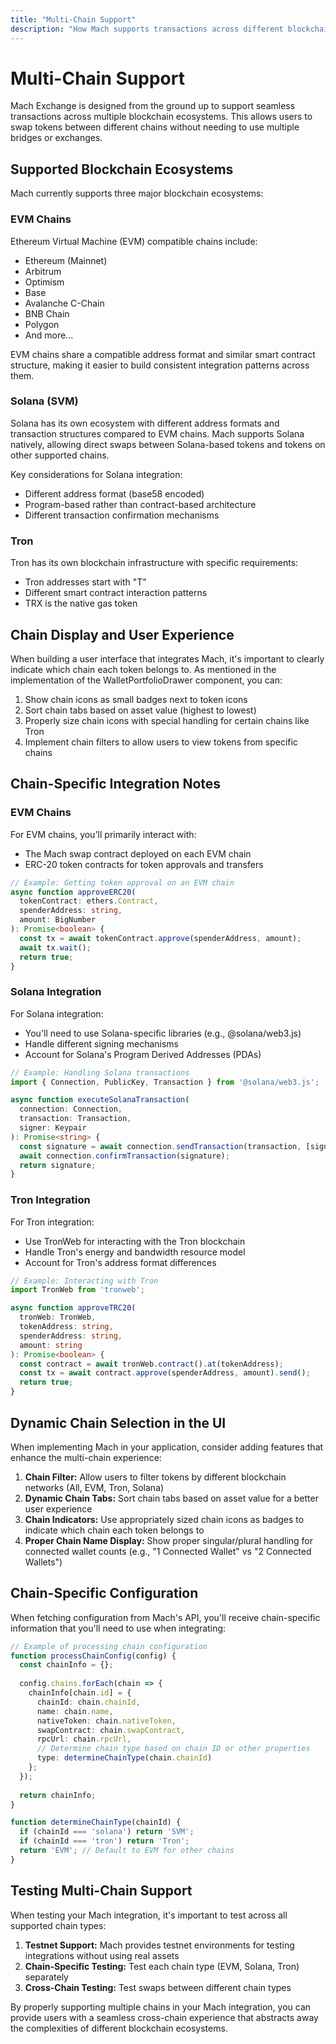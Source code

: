 ```yaml
---
title: "Multi-Chain Support"
description: "How Mach supports transactions across different blockchain ecosystems"
---
```


# Multi-Chain Support

Mach Exchange is designed from the ground up to support seamless transactions across multiple blockchain ecosystems. This allows users to swap tokens between different chains without needing to use multiple bridges or exchanges.

## Supported Blockchain Ecosystems

Mach currently supports three major blockchain ecosystems:

### EVM Chains

Ethereum Virtual Machine (EVM) compatible chains include:

- Ethereum (Mainnet)
- Arbitrum
- Optimism
- Base
- Avalanche C-Chain
- BNB Chain
- Polygon
- And more...

EVM chains share a compatible address format and similar smart contract structure, making it easier to build consistent integration patterns across them.

### Solana (SVM)

Solana has its own ecosystem with different address formats and transaction structures compared to EVM chains. Mach supports Solana natively, allowing direct swaps between Solana-based tokens and tokens on other supported chains.

Key considerations for Solana integration:
- Different address format (base58 encoded)
- Program-based rather than contract-based architecture
- Different transaction confirmation mechanisms

### Tron

Tron has its own blockchain infrastructure with specific requirements:
- Tron addresses start with "T"
- Different smart contract interaction patterns
- TRX is the native gas token

## Chain Display and User Experience

When building a user interface that integrates Mach, it's important to clearly indicate which chain each token belongs to. As mentioned in the implementation of the WalletPortfolioDrawer component, you can:

1. Show chain icons as small badges next to token icons
2. Sort chain tabs based on asset value (highest to lowest)
3. Properly size chain icons with special handling for certain chains like Tron
4. Implement chain filters to allow users to view tokens from specific chains

## Chain-Specific Integration Notes

### EVM Chains

For EVM chains, you'll primarily interact with:
- The Mach swap contract deployed on each EVM chain
- ERC-20 token contracts for token approvals and transfers

```typescript
// Example: Getting token approval on an EVM chain
async function approveERC20(
  tokenContract: ethers.Contract,
  spenderAddress: string,
  amount: BigNumber
): Promise<boolean> {
  const tx = await tokenContract.approve(spenderAddress, amount);
  await tx.wait();
  return true;
}
```

### Solana Integration

For Solana integration:
- You'll need to use Solana-specific libraries (e.g., @solana/web3.js)
- Handle different signing mechanisms
- Account for Solana's Program Derived Addresses (PDAs)

```typescript
// Example: Handling Solana transactions
import { Connection, PublicKey, Transaction } from '@solana/web3.js';

async function executeSolanaTransaction(
  connection: Connection,
  transaction: Transaction,
  signer: Keypair
): Promise<string> {
  const signature = await connection.sendTransaction(transaction, [signer]);
  await connection.confirmTransaction(signature);
  return signature;
}
```

### Tron Integration

For Tron integration:
- Use TronWeb for interacting with the Tron blockchain
- Handle Tron's energy and bandwidth resource model
- Account for Tron's address format differences

```typescript
// Example: Interacting with Tron
import TronWeb from 'tronweb';

async function approveTRC20(
  tronWeb: TronWeb,
  tokenAddress: string,
  spenderAddress: string,
  amount: string
): Promise<boolean> {
  const contract = await tronWeb.contract().at(tokenAddress);
  const tx = await contract.approve(spenderAddress, amount).send();
  return true;
}
```

## Dynamic Chain Selection in the UI

When implementing Mach in your application, consider adding features that enhance the multi-chain experience:

1. **Chain Filter:** Allow users to filter tokens by different blockchain networks (All, EVM, Tron, Solana)
2. **Dynamic Chain Tabs:** Sort chain tabs based on asset value for a better user experience
3. **Chain Indicators:** Use appropriately sized chain icons as badges to indicate which chain each token belongs to
4. **Proper Chain Name Display:** Show proper singular/plural handling for connected wallet counts (e.g., "1 Connected Wallet" vs "2 Connected Wallets")

## Chain-Specific Configuration

When fetching configuration from Mach's API, you'll receive chain-specific information that you'll need to use when integrating:

```typescript
// Example of processing chain configuration
function processChainConfig(config) {
  const chainInfo = {};
  
  config.chains.forEach(chain => {
    chainInfo[chain.id] = {
      chainId: chain.chainId,
      name: chain.name,
      nativeToken: chain.nativeToken,
      swapContract: chain.swapContract,
      rpcUrl: chain.rpcUrl,
      // Determine chain type based on chain ID or other properties
      type: determineChainType(chain.chainId)
    };
  });
  
  return chainInfo;
}

function determineChainType(chainId) {
  if (chainId === 'solana') return 'SVM';
  if (chainId === 'tron') return 'Tron';
  return 'EVM'; // Default to EVM for other chains
}
```

## Testing Multi-Chain Support

When testing your Mach integration, it's important to test across all supported chain types:

1. **Testnet Support:** Mach provides testnet environments for testing integrations without using real assets
2. **Chain-Specific Testing:** Test each chain type (EVM, Solana, Tron) separately
3. **Cross-Chain Testing:** Test swaps between different chain types

By properly supporting multiple chains in your Mach integration, you can provide users with a seamless cross-chain experience that abstracts away the complexities of different blockchain ecosystems.
